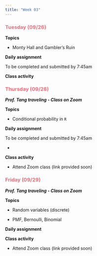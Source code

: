 ```yaml
---
title: "Week 03"
---
```


::: {style="color: #F66D7A"}
### Tuesday (09/26)
:::

**Topics**

-   Monty Hall and Gambler's Ruin

**Daily assignment**

To be completed and submitted by 7:45am

**Class activity**

::: {style="color: #F66D7A"}
### Thursday (09/28)
:::

***Prof. Tang traveling - Class on Zoom***

**Topics**

-   Conditional probability in `R`

**Daily assignment**

To be completed and submitted by 7:45am

-   

**Class activity**

-   Attend Zoom class (link provided soon)

::: {style="color: #F66D7A"}
### Friday (09/29)
:::

***Prof. Tang traveling - Class on Zoom***

**Topics**

-   Random variables (discrete)

-   PMF, Bernoulli, Binomial

**Daily assignment**

**Class activity**

-   Attend Zoom class (link provided soon)
